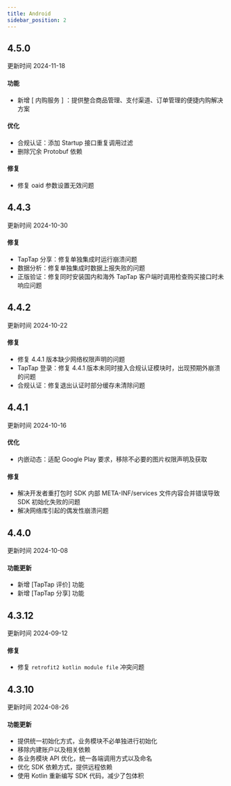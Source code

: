 ```yaml
---
title: Android
sidebar_position: 2
---
```


<h2> 4.5.0 </h2>

更新时间 2024-11-18

<h4> 功能 </h4>

- 新增 [ 内购服务 ] ：提供整合商品管理、支付渠道、订单管理的便捷内购解决方案

<h4> 优化 </h4>

- 合规认证：添加 Startup 接口重复调用过滤
- 删除冗余 Protobuf 依赖


<h4> 修复 </h4>

- 修复 oaid 参数设置无效问题


<h2> 4.4.3 </h2>

更新时间 2024-10-30

<h4> 修复 </h4>

- TapTap 分享：修复单独集成时运行崩溃问题
- 数据分析：修复单独集成时数据上报失败的问题
- 正版验证：修复同时安装国内和海外 TapTap 客户端时调用检查购买接口时未响应问题


<h2> 4.4.2 </h2>

更新时间 2024-10-22

<h4> 修复 </h4>

- 修复 4.4.1 版本缺少网络权限声明的问题
- TapTap 登录：修复 4.4.1 版本未同时接入合规认证模块时，出现预期外崩溃的问题
- 合规认证：修复退出认证时部分缓存未清除问题


<h2> 4.4.1 </h2>

更新时间 2024-10-16

<h4> 优化 </h4>

- 内嵌动态：适配 Google Play 要求，移除不必要的图片权限声明及获取

<h4> 修复 </h4>

- 解决开发者重打包时 SDK 内部 META-INF/services 文件内容合并错误导致 SDK 初始化失败的问题
- 解决网络库引起的偶发性崩溃问题

<h2> 4.4.0 </h2>

更新时间 2024-10-08

<h4> 功能更新 </h4>

- 新增 [TapTap 评价] 功能
- 新增 [TapTap 分享] 功能

<h2> 4.3.12 </h2>

更新时间 2024-09-12

<h4> 修复 </h4>

- 修复 `retrofit2 kotlin module file` 冲突问题


<h2> 4.3.10 </h2>

更新时间 2024-08-26

<h4> 功能更新 </h4>

- 提供统一初始化方式，业务模块不必单独进行初始化
- 移除内建账户以及相关依赖
- 各业务模块 API 优化，统一各端调用方式以及命名
- 优化 SDK 依赖方式，提供远程依赖
- 使用 Kotlin 重新编写 SDK 代码，减少了包体积


